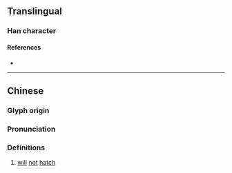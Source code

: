 {{character info}}
==Translingual==

===Han character===
{{Han char|rn=79|rad=殳|as=12|sn=16|four=77247|canj=HHSLE|ids=⿰卵段}}

====References====
* {{Han ref|kx=0587.220|dkj=16681|dj=0979.240|hdz=32166.150|uh=6BC8|ud=27592|bh=E9E4|bd=59876}}

----

==Chinese==
{{zh-forms}}

===Glyph origin===
{{Han etym}}

===Pronunciation===
{{zh-pron
|m=duàn
|c=dyun6
|mc=y
|oc=y
|ma=
|cat=n,c:a
}}

===Definitions===
{{zh-hanzi}}

# {{lb|zh|literary|of a [[bird]]'s [[egg]]}} [[will]] [[not]] [[hatch]]
